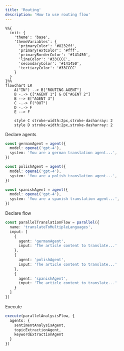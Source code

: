 ```yaml
---
title: 'Routing'
description: 'How to use routing flow'
---
```


```mermaid
%%{
  init: {
    'theme': 'base',
    'themeVariables': {
      'primaryColor': '#8232ff',
      'primaryTextColor': '#fff',
      'primaryBorderColor': '#141450',
      'lineColor': '#33CCCC',
      'secondaryColor': '#141450',
      'tertiaryColor': '#33CCCC'
    }
  }
}%%
flowchart LR
    A("IN") --> B["ROUTING AGENT"]
    B -.-> C["AGENT 1"] & D["AGENT 2"]
    B --> E["AGENT 3"]
    C -.-> F("OUT")
    D -.-> F
    E --> F

    style C stroke-width:2px,stroke-dasharray: 2
    style D stroke-width:2px,stroke-dasharray: 2
```

Declare agents
```typescript
const germanAgent = agent({
  model: openai('gpt-4'),
  system: 'You are a german translation agent...',
})

const polishAgent = agent({
  model: openai('gpt-4'),
  system: 'You are a polish translation agent...',
})

const spanishAgent = agent({
  model: openai('gpt-4'),
  system: 'You are a spanish translation agent...',
})
```

Declare flow
```typescript
const parallelTranslationFlow = parallel({
  name: 'translateToMultipleLanguages',
  input: [
    {
      agent: 'germanAgent',
      input: 'The article content to translate...'
    },
    {
      agent: 'polishAgent',
      input: 'The article content to translate...'
    },
    {
      agent: 'spanishAgent',
      input: 'The article content to translate...'
    }
  ]
})
```

Execute
```typescript
execute(parallelAnalysisFlow, {
  agents: {
    sentimentAnalysisAgent,
    topicExtractionAgent,
    keywordExtractionAgent
  }
})
```
